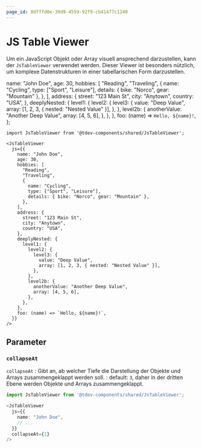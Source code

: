 ```yaml
---
page_id: 0dfffd0e-39d9-4559-92f9-cb41477c1240
---
```




# JS Table Viewer

Um ein JavaScript Objekt oder Array visuell ansprechend darzustellen, kann der `JsTableViewer` verwendet werden. Dieser Viewer ist besonders nützlich, um komplexe Datenstrukturen in einer tabellarischen Form darzustellen.

  name: "John Doe",
  age: 30,
  hobbies: [
    "Reading",
    "Traveling",
    {
      name: "Cycling",
      type: ["Sport", "Leisure"],
      details: { bike: "Norco", gear: "Mountain" },
    },
  ],
  address: {
    street: "123 Main St",
    city: "Anytown",
    country: "USA",
  },
  deeplyNested: {
    level1: {
      level2: {
        level3: {
          value: "Deep Value",
          array: [1, 2, 3, { nested: "Nested Value" }],
        },
      },
      level2b: {
        anotherValue: "Another Deep Value",
        array: [4, 5, 6],
      },
    },
  },
  foo: (name) => `Hello, ${name}!`,
};

```tsx
import JsTableViewer from '@tdev-components/shared/JsTableViewer';

<JsTableViewer
  js={{
    name: "John Doe",
    age: 30,
    hobbies: [
      "Reading",
      "Traveling",
      {
        name: "Cycling",
        type: ["Sport", "Leisure"],
        details: { bike: "Norco", gear: "Mountain" },
      },
    ],
    address: {
      street: "123 Main St",
      city: "Anytown",
      country: "USA",
    },
    deeplyNested: {
      level1: {
        level2: {
          level3: {
            value: "Deep Value",
            array: [1, 2, 3, { nested: "Nested Value" }],
          },
        },
        level2b: {
          anotherValue: "Another Deep Value",
          array: [4, 5, 6],
        },
      },
    },
    foo: (name) => `Hello, ${name}!`,
  }}
/>
```

<BrowserWindow>
    <JsTableViewer
        js={data}
    />
</BrowserWindow>

## Parameter
### `collapseAt`

`collapseAt`
: Gibt an, ab welcher Tiefe die Darstellung der Objekte und Arrays zusammengeklappt werden soll.
: default: `3`, daher in der dritten Ebene werden Objekte und Arrays zusammengeklappt.

```ts
import JsTableViewer from '@tdev-components/shared/JsTableViewer';

<JsTableViewer
  js={{
    name: "John Doe",
    // ...
  }}
  collapseAt={1}
/>
```

<BrowserWindow>
    <JsTableViewer
        js={data}
        collapseAt={1}
    />
</BrowserWindow>
